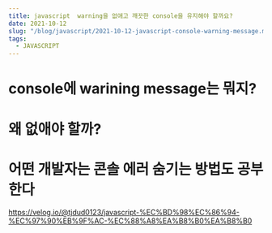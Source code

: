 ```yaml
---
title: javascript  warning을 없애고 깨끗한 console을 유지해야 할까요?
date: 2021-10-12
slug: "/blog/javascript/2021-10-12-javascript-console-warning-message.mdx"
tags:
  - JAVASCRIPT
--- 
```


# console에 warining message는 뭐지?

# 왜 없애야 할까?

# 어떤 개발자는 콘솔 에러 숨기는 방법도 공부한다

https://velog.io/@tjdud0123/javascript-%EC%BD%98%EC%86%94-%EC%97%90%EB%9F%AC-%EC%88%A8%EA%B8%B0%EA%B8%B0